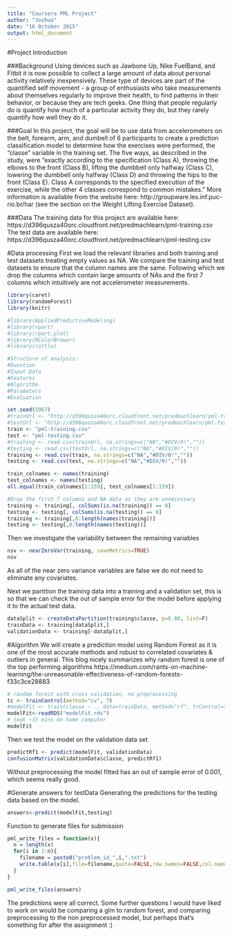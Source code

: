 ```yaml
---
title: "Coursera PML Project"
author: "Joshua"
date: "16 October 2015"
output: html_document
---
```

#Project Introduction

###Background
Using devices such as Jawbone Up, Nike FuelBand, and Fitbit it is now possible to collect a large amount of data about personal activity relatively inexpensively. These type of devices are part of the quantified self movement - a group of enthusiasts who take measurements about themselves regularly to improve their health, to find patterns in their behavior, or because they are tech geeks. One thing that people regularly do is quantify how much of a particular activity they do, but they rarely quantify how well they do it. 

###Goal
In this project, the goal will be to use data from accelerometers on the belt, forearm, arm, and dumbell of 6 participants to create a prediction classification model to determine how the exercises were performed, the "classe" variable in the training set. 
The five ways, as described in the study, were "exactly according to the specification (Class A), throwing the elbows to the front (Class B), lifting the dumbbell only halfway (Class C), lowering the dumbbell only halfway (Class D) and throwing the hips to the front (Class E). Class A corresponds to the specified execution of the exercise, while the other 4 classes correspond to common mistakes." More information is available from the website here: http://groupware.les.inf.puc-rio.br/har (see the section on the Weight Lifting Exercise Dataset). 
  
###Data
The training data for this project are available here: 
https://d396qusza40orc.cloudfront.net/predmachlearn/pml-training.csv
The test data are available here:
https://d396qusza40orc.cloudfront.net/predmachlearn/pml-testing.csv

#Data processing
First we load the relevant libraries and both training and test datasets treating empty values as NA. We compare the training and test datasets to ensure that the column names are the same. Following which we drop the columns which contain large amounts of NAs and the first 7 columns which intuitively are not accelerometer measurements.

```r
library(caret)
library(randomForest)
library(knitr)
```

```r
#library(AppliedPredictiveModeling)
#library(rpart)
#library(rpart.plot)
#library(RColorBrewer)
#library(rattle)

#Structure of analysis:
#Question
#Input Data
#Features
#Algorithm
#Parameters
#Evaluation
```

```r
set.seed(5967)
#trainUrl <- "http://d396qusza40orc.cloudfront.net/predmachlearn/pml-training.csv"
#testUrl <- "http://d396qusza40orc.cloudfront.net/predmachlearn/pml-testing.csv"
train <- "pml-training.csv"
test <- "pml-testing.csv"
#training <- read.csv(trainUrl, na.strings=c("NA","#DIV/0!",""))
#testing <- read.csv(testUrl, na.strings=c("NA","#DIV/0!",""))
training <- read.csv(train, na.strings=c("NA","#DIV/0!",""))
testing <- read.csv(test, na.strings=c("NA","#DIV/0!",""))

train_colnames <- names(training)
test_colnames <- names(testing)
all.equal(train_colnames[1:159], test_colnames[1:159])

#Drop the first 7 columns and NA data as they are unnecessary
training <- training[, colSums(is.na(training)) == 0] 
testing <- testing[, colSums(is.na(testing)) == 0] 
training <- training[,8:length(names(training))]
testing <- testing[,8:length(names(testing))]
```

Then we investigate the variability between the remaining variables 
```r
nsv <- nearZeroVar(training, saveMetrics=TRUE)
nsv
```
As all of the near zero variance variables are false we do not need to eliminate any covariates.
  
Next we partition the training data into a training and a validation set, this is so that we can check the out of sample error for the model before applying it to the actual test data.

```r
dataSplit <- createDataPartition(training$classe, p=0.80, list=F)
trainData <- training[dataSplit,]
validationData <- training[-dataSplit,]
```

#Algorithm
We will create a prediction model using Random Forest as it is one of the most accurate methods and robust to correlated covariates & outliers in general. 
This blog nicely summarizes why random forest is one of the top performing algorithms https://medium.com/rants-on-machine-learning/the-unreasonable-effectiveness-of-random-forests-f33c3ce28883

```r
# random forest with cross validation, no preprocessing
tc <- trainControl(method="cv", 7)
#modelFit <- train(classe ~ ., data=trainData, method="rf", trControl=tc, ntree=250)
modelFit<-readRDS("modelFit.rds")
# took ~15 mins on home computer
modelFit
```

Then we test the model on the validation data set
```r
predictRf1 <- predict(modelFit, validationData)
confusionMatrix(validationData$classe, predictRf1)
```
Without preprocessing the model fitted has an out of sample error of 0.001, which seems really good.

#Generate answers for testData
Generating the predictions for the testing data based on the model.
```r
answers<-predict(modelFit,testing)
```

Function to generate files for submission
```r
pml_write_files = function(x){
  n = length(x)
  for(i in 1:n){
    filename = paste0("problem_id_",i,".txt")
    write.table(x[i],file=filename,quote=FALSE,row.names=FALSE,col.names=FALSE)
  }
}

pml_write_files(answers)
```

The predictions were all correct. Some further questions I would have liked to work on would be comparing a glm to random forest, and comparing preprocessing to the non preprocessed model, but perhaps that's something for after the assignment :)